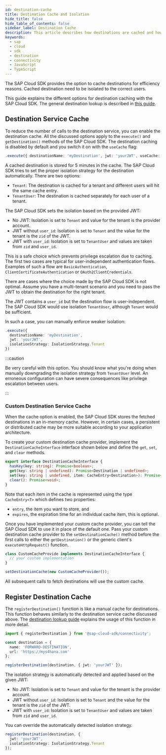 ```yaml
---
id: destination-cache
title: Destination Cache and Isolation
hide_title: false
hide_table_of_contents: false
sidebar_label: Destination Cache
description: This article describes how destinations are cached and how the cache entries are isolated with respect to Tenant and User.
keywords:
  - sap
  - cloud
  - sdk
  - destination
  - connectivity
  - JavaScript
  - TypeScript
---
```


The SAP Cloud SDK provides the option to cache destinations for efficiency reasons.
Cached destination need to be isolated to the correct users.

This guide explains the different options for destination caching with the SAP Cloud SDK.
The general destination lookup is described in [this guide](./destination.mdx).

## Destination Service Cache

To reduce the number of calls to the destination service, you can enable the destination cache.
All the discussed options apply to the `execute()` and `getDestination()` methods of the SAP Cloud SDK.
The destination caching is disabled by default and you switch it on with the `useCache` flag:

```ts
.execute({ destinationName: 'myDestination', jwt: 'yourJWT', useCache: true })
```

A cached destination is stored for 5 minutes in the cache.
The SAP Cloud SDK tries to set the proper isolation strategy for the destination automatically.
There are two options:

- `Tenant`: The destination is cached for a tenant and different users will hit the same cache entry.
- `TenantUser`: The destination is cached separately for each user of a tenant.

The SAP Cloud SDK sets the isolation based on the provided JWT:

- No JWT: Isolation is set to `Tenant` and value for the tenant is the provider account.
- JWT without `user_id`: Isolation is set to `Tenant` and the value for the tenant is the `zid` of the JWT.
- JWT with `user_id`: Isolation is set to `TenantUser` and values are taken from `zid` and `user_id`.

This is a safe choice which prevents privilege escalation due to caching.
The first two cases are typical for user-independent authentication flows.
Examples of such a flow are `BasicAuthentication`, `ClientCertificateAuthentication` or `OAuth2ClientCredentials`.

There are cases where the choice made by the SAP Cloud SDK is not optimal.
Assume you have a multi-tenant scenario and you need to pass the JWT to obtain the destination for the right tenant.

The JWT contains a `user_id` but the destination flow is user-independent.
The SAP Cloud SDK would use isolation `TenantUser`, although `Tenant` would be sufficient.

In such a case, you can manually enforce weaker isolation:

```ts
.execute({
  destinationName: 'myDestination',
  jwt: 'yourJWT',
  isolationStrategy: IsolationStrategy.Tenant
})
```

:::caution

Be very careful with this option.
You should know what you're doing when manually downgrading the isolation strategy from `TenantUser` level.
An erroneous configuration can have severe consequences like privilege escalation between users.

:::

### Custom Destination Service Cache

When the cache option is enabled, the SAP Cloud SDK stores the fetched destinations in an in-memory cache.
However, in certain cases, a persistent or distributed cache may be more suitable according to your application architecture.

To create your custom destination cache provider, implement the `DestinationCacheInterface` interface shown below and define the `get`, `set`, and `clear` methods.

```ts
export interface DestinationCacheInterface {
  hasKey(key: string): Promise<boolean>;
  get(key: string | undefined): Promise<Destination | undefined>;
  set(key: string | undefined, item: CacheEntry<Destination>): Promise<void>;
  clear(): Promise<void>;
}
```

Note that each item in the cache is represented using the type `CacheEntry<T>` which defines two properties:

- `entry`, the item you want to store, and
- `expires`, the expiration time for an individual cache item, this is optional.

Once you have implemented your custom cache provider, you can tell the SAP Cloud SDK to use it in place of the default one.
Pass your custom destination cache provider to the `setDestinationCache()` method before the first calls to either the `getDestination()` or the generic client's `executeHttpRequest()` function.

```ts
class CustomCacheProvide implements DestinationCacheInterface {
  // your custom implementation
}

setDestinationCache(new CustomCacheProvider());
```

All subsequent calls to fetch destinations will use the custom cache.

## Register Destination Cache

The `registerDestination()` function is like a manual cache for destinations.
This function behaves similarly to the destination service cache discussed above.
The [destination lookup guide](./destination.mdx) explains the usage of this function in more detail.

```ts
import { registerDestination } from '@sap-cloud-sdk/connectivity';

const destination = {
  name: 'FORWARD-DESTINATION',
  url: 'https://mys4hana.com'
};

registerDestination(destination, { jwt: 'yourJWT' });
```

The isolation strategy is automatically detected and applied based on the given JWT:

- No JWT: Isolation is set to `Tenant` and value for the tenant is the provider account.
- JWT without `user_id`: Isolation is set to `Tenant` and the value for the tenant is the `zid` of the JWT.
- JWT with `user_id`: Isolation is set to `TenantUser` and values are taken from `zid` and `user_id`.

You can override the automatically detected isolation strategy.

```ts
registerDestination(destination, {
  jwt: 'yourJWT',
  isolationStrategy: IsolationStrategy.Tenant
});
```
